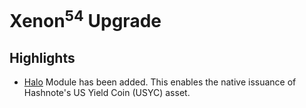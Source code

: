 # Xenon<sup>54</sup> Upgrade

## Highlights

- [Halo](https://github.com/noble-assets/halo) Module has been added. This enables the native issuance of Hashnote's US Yield Coin (USYC) asset.
